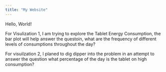 ```yaml
---
title: "My Website"
---
```


Hello, World!

For Visulization 1, I am trying to explore the Tablet Energy Consumption, the bar plot will help answer the questoin, what are the frequency of different levels of consumptions throughout the day?

For visuilzation 2, I planed to dig dipper into the problem in an attempt to answer the question what percentage of the day is the tablet on high consumption?